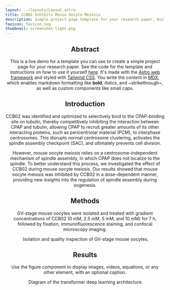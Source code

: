 ```yaml
---
layout: ../layouts/Layout.astro
title: CCB02 Inhibits Mouse Oocyte Meiosis
description: Simple project page template for your research paper, built with Astro and Tailwind CSS
favicon: favicon.svg
thumbnail: screenshot-light.png
---
```







<Header
  title={frontmatter.title}
  authors={[
    {
      name: "Linlin Li",
      url: "https://linlinbio.github.io",
      institution: "Wuhan University",
    },
    {
      name: "Chun So",
      institution: "National Institute of Biological Sciences",
      notes: ["*"],
    },
  ]}
  conference="Jul 2025 - Aug 2025"
  />

<HighlightedSection>

## Abstract

This is a live demo for a template you can use to create a simple project page for your research paper. See the code for the template and instructions on how to use it yourself [here](https://github.com/RomanHauksson/academic-project-astro-template). It's made with the [Astro web framework](https://astro.build/) and styled with [Tailwind CSS](https://tailwindcss.com/). You write the content in [MDX](https://mdxjs.com/), which enables markdown formatting like **bold**, _italics_, and ~strikethrough~, as well as custom components like <SmallCaps>small caps.</SmallCaps>

</HighlightedSection>

## Introduction

CCB02 was identified and optimized to selectively bind to the CPAP-binding site on tubulin, thereby competitively inhibiting the interaction between CPAP and tubulin, allowing CPAP to recruit greater amounts of its other interacting proteins, such as pericentriolar material (PCM), to interphase centrosomes. This disrupts normal centrosome clustering, activates the spindle assembly checkpoint (SAC), and ultimately prevents cell division.

However, mouse oocyte meiosis relies on a centrosome-independent mechanism of spindle assembly, in which CPAP does not localize to the spindle. To better understand this process, we investigated the effect of CCB02 during mouse oocyte meiosis. Our results showed that mouse oocyte meiosis was inhibited by CCB02 in a dose-dependent manner, providing new insights into the regulation of spindle assembly during oogenesis.

## Methods

GV-stage mouse oocytes were isolated and treated with gradient concentrations of CCB02 (0 mM, 2.5 mM, 5 mM, and 10 mM) for 7 h, followed by fixation, immunofluorescence staining, and confocal microscopy imaging.

<Figure>
  <Image slot="figure" source={oocyte_method} altText="Isolation and quality inspection of GV-stage mouse oocytes." />
  <span slot="caption">Isolation and quality inspection of GV-stage mouse oocytes.</span>
</Figure>

## Results

Use the figure component to display images, videos, equations, or any other element, with an optional caption.

<Figure>
  <Image slot="figure" source={oocyte_1} altText="Diagram of the transformer deep learning architecture." />
  <span slot="caption">Diagram of the transformer deep learning architecture.</span>
</Figure>

